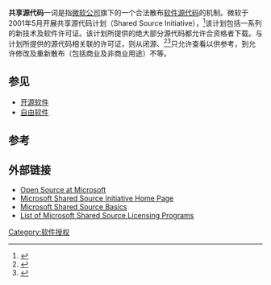 '''共享源代码'''一词是指[[微软|微软公司]]旗下的一个合法散布[[软件|软件]][[源代码|源代码]]的机制。微软于2001年5月开展共享源代码计划（Shared Source Initiative），<ref>{{Cite web |url=http://www.geekzone.co.nz/content.asp?contentid=4253 |title=Geekzone: Microsoft announces expansion of Shared Source Initiative |accessdate=2011-01-21 |archive-date=2012-03-12 |archive-url=https://www.webcitation.org/667GSANnr?url=http://www.geekzone.co.nz/content.asp?contentid=4253 |dead-url=no }}</ref>该计划包括一系列的新技术及软件许可证。该计划所提供的绝大部分源代码都允许合资格者下载。与计划所提供的源代码相关联的许可证，则从闭源、<ref>{{cite web
 |title       = Open vs. Closed Source Software
 |url         = http://www.scienceinafrica.co.za/2004/january/software.htm
 |publisher   = scienceinafrica.co.za
 |date        = January 2004
 |deadurl     = yes
 |archiveurl  = https://web.archive.org/web/20110207105709/http://www.scienceinafrica.co.za/2004/january/software.htm
 |archivedate = 2011-02-07
 |accessdate  = 2011-01-21
}}</ref><ref>{{cite web
| title = ZDNet Definition for: Closed Source
| publisher = [[ZDNet|ZDNet]]
| url = http://dictionary.zdnet.com/definition/closed+source.html
| quote = ''Proprietary software owned by one organization. The term is typically used only in discussions that contrast open source software with proprietary software''
| access-date = 2011-01-21
| archive-date = 2008-07-31
| archive-url = https://web.archive.org/web/20080731140426/http://dictionary.zdnet.com/definition/closed+source.html
}}</ref>只允许查看以供参考，到允许修改及重新散布（包括商业及非商业用途）不等。

==参见==
* [[开源软件|开源软件]]
* [[自由软件|自由软件]]

==参考==
{{reflist}}

==外部链接==
* [http://www.microsoft.com/opensource/default.aspx Open Source at Microsoft] {{Wayback|url=http://www.microsoft.com/opensource/default.aspx |date=20150502223805 }}
* [https://web.archive.org/web/20091018110928/http://www.microsoft.com/resources/sharedsource/default.mspx Microsoft Shared Source Initiative Home Page]
* [https://web.archive.org/web/20080408055346/http://www.microsoft.com/resources/sharedsource/licensingbasics/default.mspx Microsoft Shared Source Basics]
* [https://web.archive.org/web/20080725032536/http://www.microsoft.com/resources/sharedsource/Licensing/default.mspx/ List of Microsoft Shared Source Licensing Programs]

{{FOSS}}

[[Category:软件授权|Category:软件授权]]